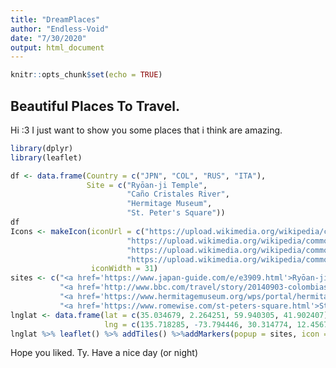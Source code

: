 ```yaml
---
title: "DreamPlaces"
author: "Endless-Void"
date: "7/30/2020"
output: html_document
---
```


```r
knitr::opts_chunk$set(echo = TRUE)
```

## Beautiful Places To Travel.

Hi :3 I just want to show you some places that i think are amazing. 

```r
library(dplyr)
library(leaflet)
```

```r
df <- data.frame(Country = c("JPN", "COL", "RUS", "ITA"),
                 Site = c("Ryōan-ji Temple", 
                          "Caño Cristales River", 
                          "Hermitage Museum", 
                          "St. Peter's Square"))
df
Icons <- makeIcon(iconUrl = c("https://upload.wikimedia.org/wikipedia/commons/6/62/Flag_of_Japan_%28with_border%29.png",
                          "https://upload.wikimedia.org/wikipedia/commons/f/f8/Flag_of_Colombia.png",
                          "https://upload.wikimedia.org/wikipedia/commons/d/d4/Flag_of_Russia.png",
                          "https://upload.wikimedia.org/wikipedia/commons/e/e4/Flag_of_Italy_%281946–2003%29.png"),
                  iconWidth = 31)
sites <- c("<a href='https://www.japan-guide.com/e/e3909.html'>Ryōan-ji Temple</a>",
           "<a href='http://www.bbc.com/travel/story/20140903-colombias-liquid-rainbow'>Caño Cristales River</a>",
           "<a href='https://www.hermitagemuseum.org/wps/portal/hermitage/?lng=en'>Hermitage Museum</a>",
           "<a href='https://www.romewise.com/st-peters-square.html'>St. Peter's Square</a>")
lnglat <- data.frame(lat = c(35.034679, 2.264251, 59.940305, 41.902407),
                     lng = c(135.718285, -73.794446, 30.314774, 12.456712))
lnglat %>% leaflet() %>% addTiles() %>%addMarkers(popup = sites, icon = Icons)
```

Hope you liked. Ty.
Have a nice day (or night)

